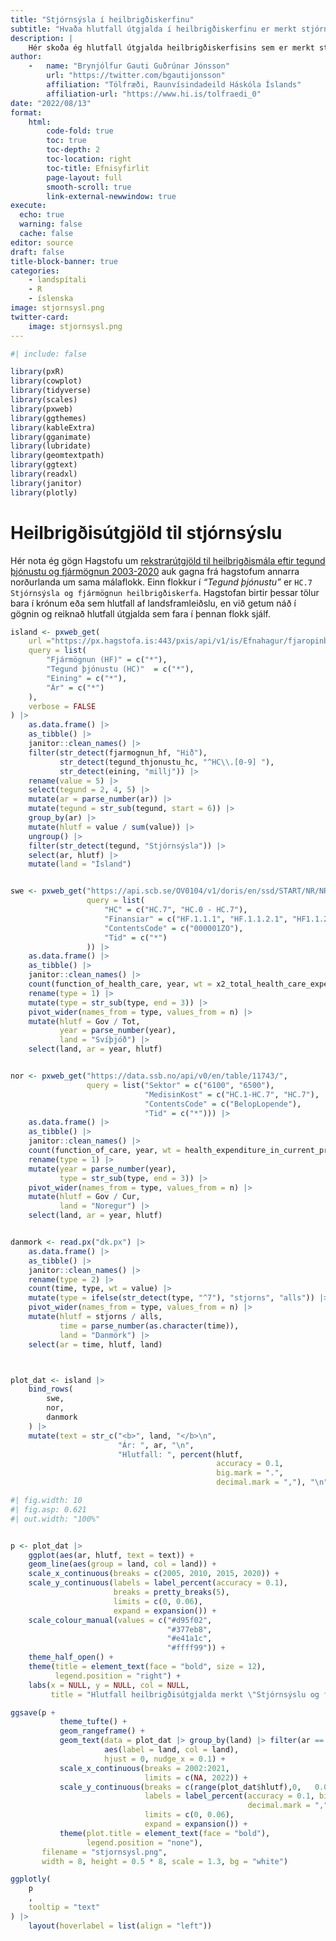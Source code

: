 ```yaml
---
title: "Stjórnsýsla í heilbrigðiskerfinu"
subtitle: "Hvaða hlutfall útgjalda í heilbrigðiskerfinu er merkt stjórnsýslu og fjármögnun heilbrigðiskerfa?"
description: |
    Hér skoða ég hlutfall útgjalda heilbrigðiskerfisins sem er merkt stjórnsýslu og fjármögnun heilbrigðiskerfa. Ég teikna svo sama hlutfallið í Noregi, Svíþjóð og Danmörku til viðmiðunar.
author: 
    -   name: "Brynjólfur Gauti Guðrúnar Jónsson"
        url: "https://twitter.com/bgautijonsson"
        affiliation: "Tölfræði, Raunvísindadeild Háskóla Íslands"
        affiliation-url: "https://www.hi.is/tolfraedi_0"
date: "2022/08/13"
format: 
    html:
        code-fold: true
        toc: true
        toc-depth: 2
        toc-location: right
        toc-title: Efnisyfirlit
        page-layout: full
        smooth-scroll: true
        link-external-newwindow: true
execute: 
  echo: true
  warning: false
  cache: false
editor: source
draft: false
title-block-banner: true
categories:
    - landspítali
    - R
    - íslenska
image: stjornsysl.png
twitter-card: 
    image: stjornsysl.png
---
```



```r
#| include: false

library(pxR)
library(cowplot)
library(tidyverse)
library(scales)
library(pxweb)
library(ggthemes)
library(kableExtra)
library(gganimate)
library(lubridate)
library(geomtextpath)
library(ggtext)
library(readxl)
library(janitor)
library(plotly)
```

# Heilbrigðisútgjöld til stjórnsýslu

Hér nota ég gögn Hagstofu um [rekstrarútgjöld til heilbrigðismála eftir tegund þjónustu og fjármögnun 2003-2020](https://px.hagstofa.is/pxis/pxweb/is/Efnahagur/Efnahagur__fjaropinber__fjarmal_heilbr/THJ05551.px) auk gagna frá hagstofum annarra norðurlanda um sama málaflokk. Einn flokkur í *"Tegund þjónustu"* er `HC.7 Stjórnsýsla og fjármögnun heilbrigðiskerfa`. Hagstofan birtir þessar tölur bara í krónum eða sem hlutfall af landsframleiðslu, en við getum náð í gögnin og reiknað hlutfall útgjalda sem fara í þennan flokk sjálf.

```r
island <- pxweb_get(
    url ="https://px.hagstofa.is:443/pxis/api/v1/is/Efnahagur/fjaropinber/fjarmal_heilbr/THJ05551.px", 
    query = list(
        "Fjármögnun (HF)" = c("*"),
        "Tegund þjónustu (HC)"  = c("*"),
        "Eining" = c("*"),
        "Ár" = c("*")
    ),
    verbose = FALSE
) |> 
    as.data.frame() |> 
    as_tibble() |> 
    janitor::clean_names() |> 
    filter(str_detect(fjarmognun_hf, "Hið"),
           str_detect(tegund_thjonustu_hc, "^HC\\.[0-9] "),
           str_detect(eining, "millj")) |> 
    rename(value = 5) |> 
    select(tegund = 2, 4, 5) |> 
    mutate(ar = parse_number(ar)) |> 
    mutate(tegund = str_sub(tegund, start = 6)) |> 
    group_by(ar) |> 
    mutate(hlutf = value / sum(value)) |> 
    ungroup() |> 
    filter(str_detect(tegund, "Stjórnsýsla")) |> 
    select(ar, hlutf) |> 
    mutate(land = "Ísland")


swe <- pxweb_get("https://api.scb.se/OV0104/v1/doris/en/ssd/START/NR/NR0109/HCHF",
                 query = list(
                     "HC" = c("HC.7", "HC.0 - HC.7"),
                     "Finansiar" = c("HF.1.1.1", "HF.1.1.2.1", "HF1.1.2.2+HF1.1.2.3"),
                     "ContentsCode" = c("000001ZO"),
                     "Tid" = c("*")
                 )) |> 
    as.data.frame() |> 
    as_tibble() |> 
    janitor::clean_names() |> 
    count(function_of_health_care, year, wt = x2_total_health_care_expenditures_sek_million) |> 
    rename(type = 1) |> 
    mutate(type = str_sub(type, end = 3)) |> 
    pivot_wider(names_from = type, values_from = n) |> 
    mutate(hlutf = Gov / Tot,
           year = parse_number(year),
           land = "Svíþjóð") |> 
    select(land, ar = year, hlutf)


nor <- pxweb_get("https://data.ssb.no/api/v0/en/table/11743/",
                 query = list("Sektor" = c("6100", "6500"),
                              "MedisinKost" = c("HC.1-HC.7", "HC.7"),
                              "ContentsCode" = c("BelopLopende"),
                              "Tid" = c("*"))) |> 
    as.data.frame() |> 
    as_tibble() |> 
    janitor::clean_names() |> 
    count(function_of_care, year, wt = health_expenditure_in_current_prices) |> 
    rename(type = 1) |> 
    mutate(year = parse_number(year),
           type = str_sub(type, end = 3)) |> 
    pivot_wider(names_from = type, values_from = n) |> 
    mutate(hlutf = Gov / Cur,
           land = "Noregur") |> 
    select(land, ar = year, hlutf)


danmork <- read.px("dk.px") |> 
    as.data.frame() |> 
    as_tibble() |> 
    janitor::clean_names() |> 
    rename(type = 2) |> 
    count(time, type, wt = value) |> 
    mutate(type = ifelse(str_detect(type, "^7"), "stjorns", "alls")) |> 
    pivot_wider(names_from = type, values_from = n) |> 
    mutate(hlutf = stjorns / alls,
           time = parse_number(as.character(time)),
           land = "Danmörk") |> 
    select(ar = time, hlutf, land)



plot_dat <- island |> 
    bind_rows(
        swe,
        nor,
        danmork
    ) |> 
    mutate(text = str_c("<b>", land, "</b>\n",
                        "Ár: ", ar, "\n",
                        "Hlutfall: ", percent(hlutf, 
                                              accuracy = 0.1,
                                              big.mark = ".",
                                              decimal.mark = ","), "\n"))
```


```r
#| fig.width: 10
#| fig.asp: 0.621
#| out.width: "100%"


p <- plot_dat |> 
    ggplot(aes(ar, hlutf, text = text)) +
    geom_line(aes(group = land, col = land)) +
    scale_x_continuous(breaks = c(2005, 2010, 2015, 2020)) +
    scale_y_continuous(labels = label_percent(accuracy = 0.1),
                       breaks = pretty_breaks(5),
                       limits = c(0, 0.06),
                       expand = expansion()) +
    scale_colour_manual(values = c("#d95f02",
                                   "#377eb8",
                                   "#e41a1c",
                                   "#ffff99")) +
    theme_half_open() +
    theme(title = element_text(face = "bold", size = 12),
          legend.position = "right") +
    labs(x = NULL, y = NULL, col = NULL,
         title = "Hlutfall heilbrigðisútgjalda merkt \"Stjórnsýslu og fjármögnun heilbrigðiskerfa\"")

ggsave(p + 
           theme_tufte() + 
           geom_rangeframe() +
           geom_text(data = plot_dat |> group_by(land) |> filter(ar == max(ar)) |> ungroup(),
                     aes(label = land, col = land),
                     hjust = 0, nudge_x = 0.1) + 
           scale_x_continuous(breaks = 2002:2021,
                              limits = c(NA, 2022)) +
           scale_y_continuous(breaks = c(range(plot_dat$hlutf),0,   0.02, 0.03, 0.04, 0.05),
                              labels = label_percent(accuracy = 0.1, big.mark = ".",
                                                     decimal.mark = ","),
                              limits = c(0, 0.06),
                              expand = expansion()) +
           theme(plot.title = element_text(face = "bold"),
                 legend.position = "none"),
       filename = "stjornsysl.png",
       width = 8, height = 0.5 * 8, scale = 1.3, bg = "white")

ggplotly(
    p
    ,
    tooltip = "text"
) |> 
    layout(hoverlabel = list(align = "left"))
```
